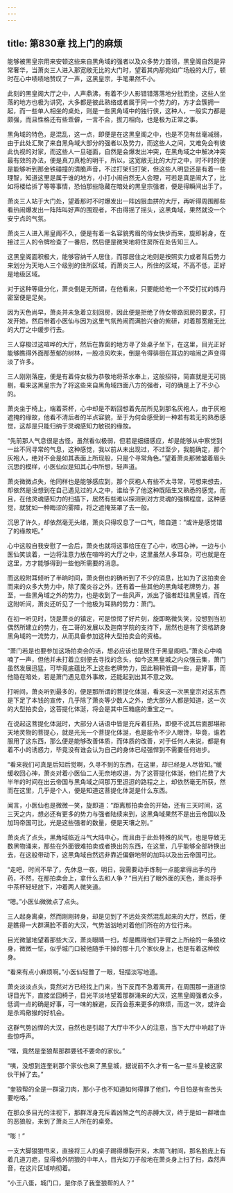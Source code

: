 ```yaml
---
---
---
```

title: 第830章 找上门的麻烦
---



能够被黑皇宗用来安顿这些来自黑角域的强者以及众多势力首领，黑皇阁自然是异常奢华，当萧炎三人进入那宽敞无比的大门时，望着其内那宛如广场般的大厅，顿时在心中啧啧地赞叹了一声，这黑皇宗，手笔果然不小。

此刻的黑皇阁大厅之中，人声鼎沸，有着不少人影错错落落地分批而坐，这些人坐落的地方也极为讲究，大多都是彼此熟络或者属于同一个势力的，方才会簇拥一起，而一些单人相坐的桌处，则是一些黑角域中的独行侠，这种人，一般实力都是颇强，而且性格还有些乖僻，一言不合，拔刀相向，也是极为正常之事。

黑角域的特色，是混乱，这一点，即便是在这黑皇阁之中，也是不见有丝毫减弱，由于此处汇聚了来自黑角域大部分的强者以及势力，而这些人之间，又难免会有彼此仇视的对家，而这些人一旦碰面，自然是会爆发出冲突，在黑角域之中解决冲突最有效的办法，便是真刀真枪的明干，所以，这宽敞无比的大厅之中，时不时的便是能够听到那金铁碰撞的清脆声音，不过打架归打架，但这些人明显还是有着一些理智，知道这里是属于谁的地方，小打小闹自然无人会理，可若是真是闹大了，比如将楼给拆了等等事情，恐怕那些隐藏在暗处的黑皇宗强者，便是得瞬间出手了。

萧炎三人站于大门处，望着那时不时爆发出一阵凶狠血拼的大厅，再听得周围那些看热闹爆发出一阵阵叫好声的围观者，不由得摇了摇头，这黑角域，果然就没一个安宁点的气氛。

萧炎三人进入黑皇阁不久，便是有着一名容貌秀眉的侍女快步而来，旋即躬身，在接过三人的令牌检查了一番后，然后便是微笑地将住房所在处告知三人。

这黑皇阁面积极大，能够容纳千人居住，而那居住之地则是按照实力或者背后势力来划分为天地人三个级别的住所区域，而萧炎三人，所住的区域，不高不低，正好是地级区域。

对于这种等级分化，萧炎倒是无所谓，在他看来，只要能给他一个不受打扰的炼丹密室便是足矣。

因为天色尚早，萧炎并未急着立刻回房，因此便是拒绝了侍女带路回房的要求，打发开她，然后带着小医仙与因为这里气氛热闹而满脸兴奋的紫研，对着那宽敞无比的大厅之中缓步行去。

三人穿梭过这喧哗的大厅，然后在靠窗的地方寻了处桌子坐下，在这里，目光正好能够瞧得外面那葱郁的树林，一股凉风吹来，倒是令得徘徊在耳边的喧闹之声变得淡了许多。

三人刚刚落座，便是有着侍女极为恭敬地将茶水奉上，这般招待，简直就是无可挑剔，看来这黑皇宗为了将这些来自黑角域四面八方的强者，可的确是上了不少心的。

萧炎坐于椅上，端着茶杯，心中却是不断回想着先前所见到那名灰袍人，由于灰袍遮掩的缘故，他看不清后者的半点容貌，至于为何会感受到一种若有若无的熟悉感觉，这却是只能归纳于灵魂感知力敏锐的缘故。

“先前那人气息很是古怪，虽然看似极弱，但若是细细感应，却是能够从中察觉到一丝不同寻常的气息，这种感觉，我以前从未出现过，不过至少，我能确定，那个灰袍人，绝对不会是如其表面上所现般，只是个寻常角色。”望着萧炎那微皱着眉头沉思的模样，小医仙似是知其心中所想，轻声道。

萧炎微微点失，他同样也是能够感应到，那个灰袍人有些不太寻常，可想来想去，却依然是没想到在自己遇见过的人之中，谁给予了他这种既陌生又熟悉的感觉，而且，在他灵魂感知力的扫描下，居然有些难以探测到对方灵魂的强横程度，这种感觉，就犹如一种晦涩的雾障，将之遮掩笼罩了去一般。

沉思了许久，却依然毫无头绪，萧炎只得叹息了一口气，暗自道：“或许是感觉错了的缘故吧。”

心中这般自我安慰了一会后，萧炎也就将这事给压在了心中，收回心神，一边与小医仙笑谈着，一边将注意力放在喧哗的大厅之中，这里虽然人多耳杂，可也就是在这里，方才能够得到一些他所需要的消息。

而这般附耳倾听了半晌时间，萧炎倒也的确听到了不少的消息，比如为了这拍卖会而来的众多大势力中，除了魔炎谷之外，还有着一些其他的黑角域老牌势力，甚至，一些黑角域之外的势力，也是收到了一些风声，派出了强者赶往黑皇城，而在这附听间，萧炎还听见了一个他极为耳熟的势力：萧门。

在初一听见时，饶是萧炎的镇定，可是惊愕了好片刻，旋即略微失笑，没想到当初偶然所建立的势力，在二哥的发展以及迦南学院的支持下，居然也是有了资格跻身黑角域的一流势力，从而具备参加这种大型拍卖会的资格。

“萧门若是也要参加这场拍卖会的话，想必应该也是居住于黑皇阁吧。”萧炎心中喃喃了一声，但他并未打着立刻便去寻找的念头，如今这黑皇城之内众强云集，萧门虽然发展迅猛，可毕竟底蕴比不上这些老牌势力，因此稍稍低调一些，是好事，而他隐在暗处，若是萧门遇见意外事故，还能起到出其不意之效。

打听间，萧炎听到最多的，便是那所谓的菩提化体涎，看来这一次黑皇宗对这东西是下足了本钱的宣传，几乎除了萧炎等少数人之外，绝大部分人都是知道，这一次的大型拍卖会，这菩提化体涎，将会是其中压箱底的重宝之一。

在说起这菩提化体涎时，大部分人话语中皆是充斥着狂热，即便不说其后面那堪称天地灵物的菩提心，就是光光一个菩提化体涎，也是能令不少人眼馋，毕竟，谁若服用了这东西，那么便是能够改善体质，而体质的改善，对于任何人来说，都是有着不小的诱惑力，毕竟没有谁会认为自己的身体已经强悍到不需要任何进步。

“看来我们可真是后知后觉啊，久寻不到的东西，在这里，却已经是人尽皆知。”缓缓收回心神，萧炎对着小医仙二人无奈地叹道，为了这菩提化体涎，他们花费了大半年的时间在出云帝国与黑角域之间那万里迢迢的路程之上，却依然毫无所获，然而在这里，几乎是个人，便是知道这菩提化体涎是什么东西。

闻言，小医仙也是微微一笑，旋即道：“距离那拍卖会的开始，还有三天时间，这三天之内，想必还有更多的势力与强者陆续来到，这黑角域果然不是出云帝国以及加玛帝国可比，光是这些强者的数量，便是天壤之别。”

萧炎点了点头，黑角域临近斗气大陆中心，而且由于此处特殊的风气，也是导致无数黑物涌来，那些在外面很难拍卖或者换出的东西，在这里，几乎能够全部转换出去，在这般带动下，这黑角域自然远非靠近偏僻地带的加玛以及出云帝国可比。

“走吧，时间不早了，先休息一夜，明日，我需要动手炼制一点能拿得出手的丹药，不然，在那拍卖会上，拿什么去和人争？”目光扫了眼外面的天色，萧炎将手中茶杯轻轻放下，冲着两人微笑道。

“嗯。”小医仙微微点了点头。

三人起身离桌，然而刚刚转身，却是见到了不远处突然混乱起来的大厅，然后，便是瞧得一大群满脸不善的大汉，气势汹汹地对着他们所在的方位行来。

目光微皱地望着那些大汉，萧炎眼睛一扫，却是瞧得他们手臂之上所绘的一条狼纹身，微微一怔，似乎城门口被他随手干掉的那十几个家伙身上，也是有着这种纹身。

“看来有点小麻烦啊。”小医仙轻瞥了一眼，轻描淡写地道。

萧炎淡淡点头，竟然对方已经找上门来，当下反而不急着离开，在周围那一道道惊讶目光下，直接坐回椅子，目光平淡地望着那群涌来的大汉，这黑皇阁强者众多，低调一点的确是好事，可一味的躲避，反而会惹来更多的麻烦，而这一次，或许会是杀鸡儆猴的好机会。

这群气势凶悍的大汉，自然也是引起了大厅中不少人的注意，当下大厅中响起了许些惊呼声。

“嘿，竟然是奎狼帮那群要钱不要命的家伙。”

“咦，没想到连奎刹那个家伙也来了黑皇城，据说前不久才有一名一星斗皇被这家伙干掉了去。”

“奎狼帮的全是一群滚刀肉，那小子也不知道如何得罪了他们，今日怕是有些苦头要吃咯。”

在那众多目光的注视下，那群浑身充斥着凶煞之气的赤膊大汉，终于是如一群嗜血的恶狼般，来到了萧炎三人所在的桌旁。

“嘭！”

一支大脚狠狠甩来，直接将三人的桌子踢得爆裂开来，木屑飞射间，那名脸庞上有着几道刀疤，显得格外阴狠的中年人，目光如刀子般地在萧炎身上扫了扫，森然声音，在这片区域响彻着。

“小王八蛋，城门口，是你杀了我奎狼帮的人？”